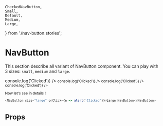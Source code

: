     CheckedNavButton,
    Small,
    Default,
    Medium,
    Large,
} from './nav-button.stories';

<Meta title="Atoms|NavButton" component={NavButton} />

# NavButton

This section describe all variant of NavButton component. You can play with 3 sizes: `small`, `medium` and `large`.

<div style={{ display: 'flex', justifyContent: 'space-between', width: '600px' }}>
    <MemoryRouter>
        <CheckedNavButton onClick={e => console.log('Clicked')} />
        <Small onClick={e => console.log('Clicked')} />
        <Medium onClick={e => console.log('Clicked')} />
        <Large onClick={e => console.log('Clicked')} />
    </MemoryRouter>
</div>

Now let's see in details !

```javascript
<NavButton size="large" onClick={e => alert('Clicked')}>Large NavButton</NavButton>
```

# Props

<Props of={NavButton} />